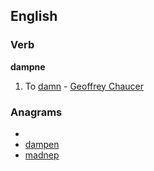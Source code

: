 ==English==

===Verb===
'''dampne'''

#{{transitive|obsolete}} To [[damn]] - [[w:Geoffrey Chaucer|Geoffrey Chaucer]]

===Anagrams===
* {{alphagram|ademnp}}
* [[dampen#English|dampen]]
* [[madnep#English|madnep]]